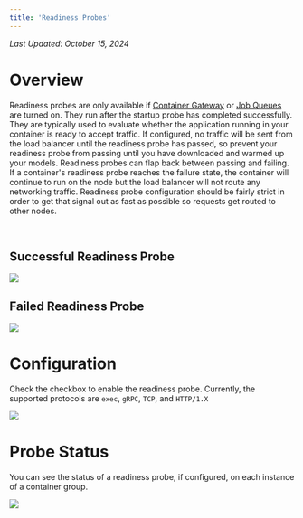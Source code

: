 ```yaml
---
title: 'Readiness Probes'
---
```


_Last Updated: October 15, 2024_

# Overview

Readiness probes are only available if [Container Gateway](/container-engine/explanation/infrastructure-platform/networking)
or [Job Queues](/container-engine/explanation/core-concepts/job-queues) are turned on. They run after the startup probe
has completed successfully. They are typically used to evaluate whether the application running in your container is
ready to accept traffic. If configured, no traffic will be sent from the load balancer until the readiness probe has
passed, so prevent your readiness probe from passing until you have downloaded and warmed up your models. Readiness
probes can flap back between passing and failing. If a container's readiness probe reaches the failure state, the
container will continue to run on the node but the load balancer will not route any networking traffic. Readiness probe
configuration should be fairly strict in order to get that signal out as fast as possible so requests get routed to
other nodes.

<br />

## Successful Readiness Probe

<img src="/container-engine/images/readiness-success.png" />

<br />

## Failed Readiness Probe

<img src="/container-engine/images/readiness-failure.png" />

<br />

# Configuration

Check the checkbox to enable the readiness probe. Currently, the supported protocols are `exec`, `gRPC`, `TCP`, and
`HTTP/1.X`

<img src="/container-engine/images/readiness-tcp-config.png" />

<br />

# Probe Status

You can see the status of a readiness probe, if configured, on each instance of a container group.

<img src="/container-engine/images/portal-view-readiness.probe.png" />
